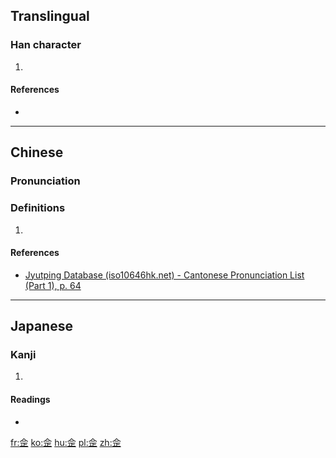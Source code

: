 ==Translingual==

===Han character===
{{Han char|rn=9|rad=人|as=06|sn=8|four=|canj=人一一一 (OMMM), X人一一一 (XOMMM)|ids=⿱[[亼]][[正]]}}

# {{defn|Han|sort=人06}}

====References====
* {{Han ref|kx=0100.150|dkj=00554|dj=0212.110|hdz=10141.070|uh=4F71|ud=20337}}

----

==Chinese==
{{zh-forms}}

===Pronunciation===
{{zh-pron
|m=fǎ
|c=faat3
|mc=
|oc=
|ma=
|cat=
}}

===Definitions===
# {{rfdef|lang=zh}}

====References====
*[http://www.iso10646hk.net/jp/document/download.jsp Jyutping Database (iso10646hk.net) - Cantonese Pronunciation List (Part 1), p. 64]

----

==Japanese==

===Kanji===
{{ja-kanji|grade=|rs=人06}}

# {{defn|lang=ja|sort=人06}}

====Readings====
* {{ja-readings|on=[[ほう]] (hō)|kun=[[のり]] (nori)}}

[[fr:佱]]
[[ko:佱]]
[[hu:佱]]
[[pl:佱]]
[[zh:佱]]